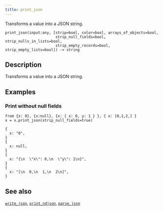 ```yaml
---
title: print_json
---
```


Transforms a value into a JSON string.

```tql
print_json(input:any, [strip=bool, color=bool, arrays_of_objects=bool,
                       strip_null_fields=bool, strip_nulls_in_lists=bool,
                       strip_empty_records=bool, strip_empty_lists=bool]) -> string
```

## Description

Transforms a value into a JSON string.


<Docs test="print_json" />

## Examples

### Print without null fields

```tql
from {x: 0}, {x:null}, {x: { x: 0, y: 1 } }, { x: [0,1,2,] }
x = x.print_json(strip_null_fields=true)
```
```tql
{
  x: "0",
}
{
  x: null,
}
{
  x: "{\n  \"x\": 0,\n  \"y\": 1\n}",
}
{
  x: "[\n  0,\n  1,\n  2\n]",
}
```

## See also

[`write_json`](/reference/operators/write_json),
[`print_ndjson`](/reference/functions/print_ndjson),
[`parse_json`](/reference/functions/parse_json)
